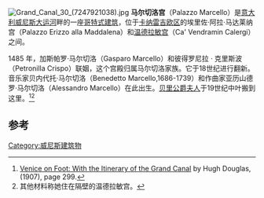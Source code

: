 [[File:Grand_Canal_30_(7247921038).jpg|thumb]]
'''马尔切洛宫'''（Palazzo Marcello）是[[意大利|意大利]][[威尼斯|威尼斯]][[大运河_(威尼斯)|大运河]]畔的一座[[哥特式建筑|哥特式建筑]]，位于[[卡纳雷吉欧区|卡纳雷吉欧区]]的埃里佐·阿拉·马达莱纳宫（Palazzo Erizzo alla Maddalena）和[[温德拉敏宫|温德拉敏宫]]（Ca' Vendramin Calergi）之间。

1485 年，加斯帕罗·马尔切洛（Gasparo Marcello）和彼得罗尼拉 · 克里斯波（Petronilla Crispo）联姻，这个宫殿归属马尔切洛家族。它于18世纪进行翻新。音乐家贝内代托·马尔切洛（Benedetto Marcello,1686-1739）和作曲家亚历山德罗·马尔切洛（Alessandro Marcello）在此出生。[[玛丽·卡罗琳_(两西西里公主)|贝里公爵夫人]]于19世纪中叶搬到这里。<ref>[https://books.google.com/books?id=rYEZAAAAYAAJ Venice on Foot: With the Itinerary of the Grand Canal] {{Wayback|url=https://books.google.com/books?id=rYEZAAAAYAAJ |date=20170317031548 }} by Hugh Douglas, (1907), page 299.</ref><ref>其他材料称她住在隔壁的温德拉敏宫。</ref>

==参考==
{{reflist}}

[[Category:威尼斯建筑物|Category:威尼斯建筑物]]